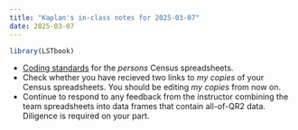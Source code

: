 ```yaml
---
title: "Kaplan's in-class notes for 2025-03-07"
date: 2025-03-07
---
```


```r
library(LSTbook)
```
- [Coding standards](../projects/Census/data-standards.html) for the *persons* Census spreadsheets.
- Check whether you have recieved two links to *my copies* of your Census spreadsheets. You should be editing *my copies* from now on. 
- Continue to respond to any feedback from the instructor combining the team spreadsheets into data frames that contain all-of-QR2 data. Diligence is required on your part.

```webr-r


```


```webr-r


```



```webr-r


```



